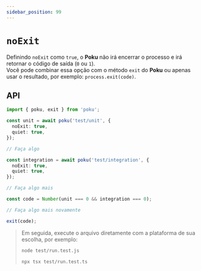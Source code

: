 ```yaml
---
sidebar_position: 99
---
```


# `noExit`

Definindo `noExit` como `true`, o **Poku** não irá encerrar o processo e irá retornar o código de saída (`0` ou `1`).<br />
Você pode combinar essa opção com o método `exit` do **Poku** ou apenas usar o resultado, por exemplo: `process.exit(code)`.

## API

```ts
import { poku, exit } from 'poku';

const unit = await poku('test/unit', {
  noExit: true,
  quiet: true,
});

// Faça algo

const integration = await poku('test/integration', {
  noExit: true,
  quiet: true,
});

// Faça algo mais

const code = Number(unit === 0 && integration === 0);

// Faça algo mais novamente

exit(code);
```

<blockquote>

Em seguida, execute o arquivo diretamente com a plataforma de sua escolha, por exemplo:

```bash
node test/run.test.js
```

```bash
npx tsx test/run.test.ts
```

</blockquote>
